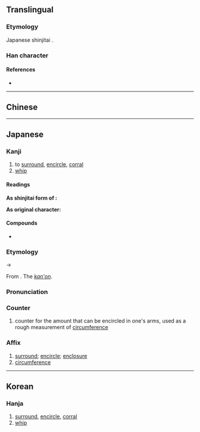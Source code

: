 {{also|圍|围}}
{{character info}}
==Translingual==
{{Han simplified forms|圍|囲|围}}

===Etymology===
Japanese shinjitai {{Han simp|圍|f=韋|t=井|nocap=y}}.

===Han character===
{{Han char|rn=31|rad=囗|as=04|sn=7|four=|canj=WTT|ids=⿴囗井}}

====References====
* {{Han ref|kx=0217.251|dkj=04722|dj=0445.050|hdz=10714.010|uh=56F2|ud=22258}}

----

==Chinese==
{{zh-see|圍|v}}
----

==Japanese==
{{ja-kanji forms|囲|圍}}

===Kanji===
{{ja-kanji|grade=4|rs=囗04|kyu=圍}}

# to [[surround]], [[encircle]], [[corral]]
# [[whip]]

====Readings====
'''As shinjitai form of {{lang|ja|圍}}:'''
{{ja-readings
|goon=え<ゑ
|kanon=い<ゐ
|kun=かこ-む, かこ-い<かこ-ひ, かこ-う<かこ-ふ
}}

'''As original character:'''
{{ja-readings
|on=とう
|kun=むち
}}

====Compounds====
* {{ja-r|囲碁|^いご}}

===Etymology===
{{ja-kanjitab|い|yomi=kanon}}
{{IPAfont|/wi/}} → {{IPAfont|/i/}}

From {{der|ja|ltc|sort=い|-}} {{ltc-l|圍}}. The ''[[漢音#Japanese|kan'on]]''.

===Pronunciation===
{{ja-pron|い}}

===Counter===
{{ja-pos|counter|い|hhira=ゐ}}

# counter for the amount that can be encircled in one's arms, used as a rough measurement of [[circumference]] {{qualifier|roughly 1.5 meters}}

===Affix===
{{ja-pos|affix|い|hhira=ゐ}}

# [[surround]]; [[encircle]]; [[enclosure]]
# [[circumference]]

----

==Korean==

===Hanja===
{{ko-hanja|hangeul=위|eumhun=|rv=wi|mr=wi|y=wi}}

# [[surround]], [[encircle]], [[corral]]
# [[whip]]